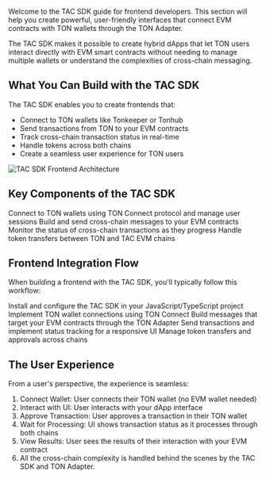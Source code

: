 Welcome to the TAC SDK guide for frontend developers. This section will help you create powerful, user-friendly interfaces that connect EVM contracts with TON wallets through the TON Adapter.

<Note>
  The TAC SDK makes it possible to create hybrid dApps that let TON users interact directly with EVM smart contracts without needing to manage multiple wallets or understand the complexities of cross-chain messaging.
</Note>

## What You Can Build with the TAC SDK

The TAC SDK enables you to create frontends that:

- Connect to TON wallets like Tonkeeper or Tonhub
- Send transactions from TON to your EVM contracts
- Track cross-chain transaction status in real-time
- Handle tokens across both chains
- Create a seamless user experience for TON users

<Frame> <img src="/images/build/frontend-1.png" alt="TAC SDK Frontend Architecture" /> </Frame>

## Key Components of the TAC SDK

<CardGroup cols={2}> <Card title="Wallet Connections" icon="wallet"> Connect to TON wallets using TON Connect protocol and manage user sessions </Card> <Card title="Transaction Creation" icon="code-branch"> Build and send cross-chain messages to your EVM contracts </Card> <Card title="Status Tracking" icon="magnifying-glass"> Monitor the status of cross-chain transactions as they progress </Card> <Card title="Asset Management" icon="coins"> Handle token transfers between TON and TAC EVM chains </Card> </CardGroup>

## Frontend Integration Flow
When building a frontend with the TAC SDK, you'll typically follow this workflow:

<Steps> 
<Step title="Set Up Your Project"> Install and configure the TAC SDK in your JavaScript/TypeScript project</Step> 
<Step title="Connect to TON Wallets"> Implement TON wallet connections using TON Connect </Step> 
<Step title="Create Cross-Chain Messages"> Build messages that target your EVM contracts through the TON Adapter </Step> 
<Step title="Send and Track Transactions"> Send transactions and implement status tracking for a responsive UI </Step> 
<Step title="Handle Assets"> Manage token transfers and approvals across chains </Step> 
</Steps>


## The User Experience
From a user's perspective, the experience is seamless:

1. Connect Wallet: User connects their TON wallet (no EVM wallet needed)
2. Interact with UI: User interacts with your dApp interface
3. Approve Transaction: User approves a transaction in their TON wallet
4. Wait for Processing: UI shows transaction status as it processes through both chains
5. View Results: User sees the results of their interaction with your EVM contract
6.  All the cross-chain complexity is handled behind the scenes by the TAC SDK and TON Adapter.

